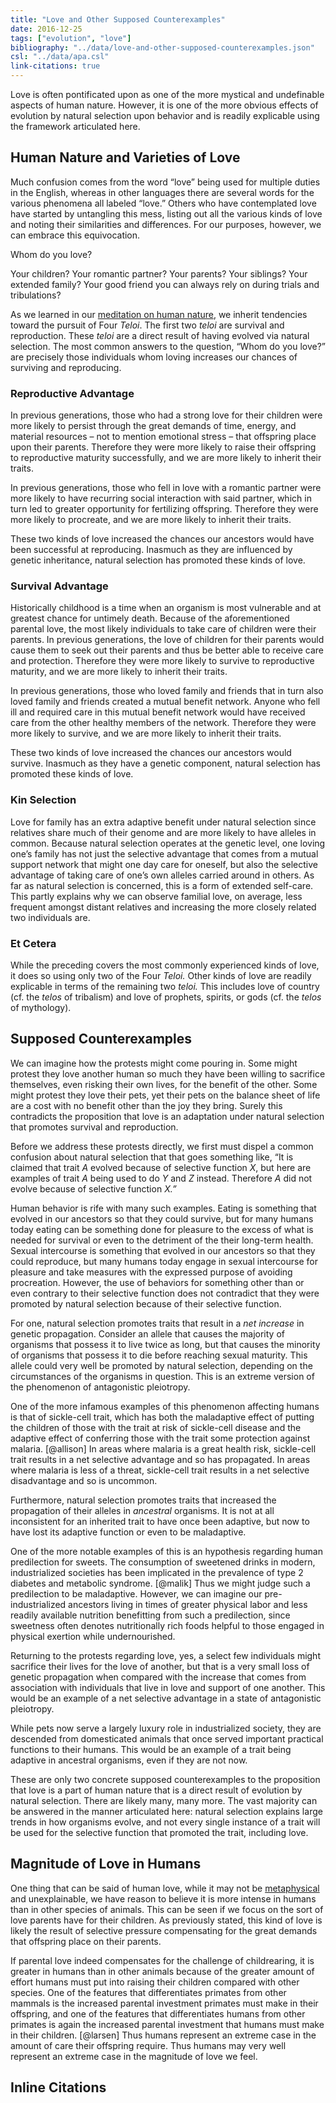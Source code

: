 ---
title: "Love and Other Supposed Counterexamples"
date: 2016-12-25
tags: ["evolution", "love"]
bibliography: "../data/love-and-other-supposed-counterexamples.json"
csl: "../data/apa.csl"
link-citations: true
---

Love is often pontificated upon as one of the more mystical and undefinable aspects of human nature. However, it is one of the more obvious effects of evolution by natural selection upon behavior and is readily explicable using the framework articulated here.


## Human Nature and Varieties of Love

Much confusion comes from the word "love" being used for multiple duties in the English, whereas in other languages there are several words for the various phenomena all labeled "love." Others who have contemplated love have started by untangling this mess, listing out all the various kinds of love and noting their similarities and differences. For our purposes, however, we can embrace this equivocation.

Whom do you love?

Your children? Your romantic partner? Your parents? Your siblings? Your extended family? Your good friend you can always rely on during trials and tribulations?

As we learned in our [meditation on human nature](four-teloi-of-human-nature.html), we inherit tendencies toward the pursuit of Four _Teloi_. The first two _teloi_ are survival and reproduction. These _teloi_ are a direct result of having evolved via natural selection. The most common answers to the question, "Whom do you love?" are precisely those individuals whom loving increases our chances of surviving and reproducing.


### Reproductive Advantage

In previous generations, those who had a strong love for their children were more likely to persist through the great demands of time, energy, and material resources &ndash; not to mention emotional stress &ndash; that offspring place upon their parents. Therefore they were more likely to raise their offspring to reproductive maturity successfully, and we are more likely to inherit their traits.

In previous generations, those who fell in love with a romantic partner were more likely to have recurring social interaction with said partner, which in turn led to greater opportunity for fertilizing offspring. Therefore they were more likely to procreate, and we are more likely to inherit their traits.

These two kinds of love increased the chances our ancestors would have been successful at reproducing. Inasmuch as they are influenced by genetic inheritance, natural selection has promoted these kinds of love.


### Survival Advantage

Historically childhood is a time when an organism is most vulnerable and at greatest chance for untimely death. Because of the aforementioned parental love, the most likely individuals to take care of children were their parents. In previous generations, the love of children for their parents would cause them to seek out their parents and thus be better able to receive care and protection. Therefore they were more likely to survive to reproductive maturity, and we are more likely to inherit their traits.

In previous generations, those who loved family and friends that in turn also loved family and friends created a mutual benefit network. Anyone who fell ill and required care in this mutual benefit network would have received care from the other healthy members of the network. Therefore they were more likely to survive, and we are more likely to inherit their traits.

These two kinds of love increased the chances our ancestors would survive. Inasmuch as they have a genetic component, natural selection has promoted these kinds of love.


### Kin Selection

Love for family has an extra adaptive benefit under natural selection since relatives share much of their genome and are more likely to have alleles in common. Because natural selection operates at the genetic level, one loving one's family has not just the selective advantage that comes from a mutual support network that might one day care for oneself, but also the selective advantage of taking care of one's own alleles carried around in others. As far as natural selection is concerned, this is a form of extended self-care. This partly explains why we can observe familial love, on average, less frequent amongst distant relatives and increasing the more closely related two individuals are.


### Et Cetera

While the preceding covers the most commonly experienced kinds of love, it does so using only two of the Four _Teloi._ Other kinds of love are readily explicable in terms of the remaining two _teloi._ This includes love of country (cf. the _telos_ of tribalism) and love of prophets, spirits, or gods (cf. the _telos_ of mythology).


## Supposed Counterexamples

We can imagine how the protests might come pouring in. Some might protest they love another human so much they have been willing to sacrifice themselves, even risking their own lives, for the benefit of the other. Some might protest they love their pets, yet their pets on the balance sheet of life are a cost with no benefit other than the joy they bring. Surely this contradicts the proposition that love is an adaptation under natural selection that promotes survival and reproduction.

Before we address these protests directly, we first must dispel a common confusion about natural selection that that goes something like, "It is claimed that trait _A_ evolved because of selective function _X_, but here are examples of trait _A_ being used to do _Y_ and _Z_ instead. Therefore _A_ did not evolve because of selective function _X."_

Human behavior is rife with many such examples. Eating is something that evolved in our ancestors so that they could survive, but for many humans today eating can be something done for pleasure to the excess of what is needed for survival or even to the detriment of the their long-term health. Sexual intercourse is something that evolved in our ancestors so that they could reproduce, but many humans today engage in sexual intercourse for pleasure and take measures with the expressed purpose of avoiding procreation. However, the use of behaviors for something other than or even contrary to their selective function does not contradict that they were promoted by natural selection because of their selective function.

For one, natural selection promotes traits that result in a _net increase_ in genetic propagation. Consider an allele that causes the majority of organisms that possess it to live twice as long, but that causes the minority of organisms that possess it to die before reaching sexual maturity. This allele could very well be promoted by natural selection, depending on the circumstances of the organisms in question. This is an extreme version of the phenomenon of antagonistic pleiotropy.

One of the more infamous examples of this phenomenon affecting humans is that of sickle-cell trait, which has both the maladaptive effect of putting the children of those with the trait at risk of sickle-cell disease and the adaptive effect of conferring those with the trait some protection against malaria. [@allison] In areas where malaria is a great health risk, sickle-cell trait results in a net selective advantage and so has propagated. In areas where malaria is less of a threat, sickle-cell trait results in a net selective disadvantage and so is uncommon.

Furthermore, natural selection promotes traits that increased the propagation of their alleles in _ancestral_ organisms. It is not at all inconsistent for an inherited trait to have once been adaptive, but now to have lost its adaptive function or even to be maladaptive.

One of the more notable examples of this is an hypothesis regarding human predilection for sweets. The consumption of sweetened drinks in modern, industrialized societies has been implicated in the prevalence of type 2 diabetes and metabolic syndrome. [@malik] Thus we might judge such a predilection to be maladaptive. However, we can imagine our pre-industrialized ancestors living in times of greater physical labor and less readily available nutrition benefitting from such a predilection, since sweetness often denotes nutritionally rich foods helpful to those engaged in physical exertion while undernourished.

Returning to the protests regarding love, yes, a select few individuals might sacrifice their lives for the love of another, but that is a very small loss of genetic propagation when compared with the increase that comes from association with individuals that live in love and support of one another. This would be an example of a net selective advantage in a state of antagonistic pleiotropy.

While pets now serve a largely luxury role in industrialized society, they are descended from domesticated animals that once served important practical functions to their humans. This would be an example of a trait being adaptive in ancestral organisms, even if they are not now.

These are only two concrete supposed counterexamples to the proposition that love is a part of human nature that is a direct result of evolution by natural selection. There are likely many, many more. The vast majority can be answered in the manner articulated here: natural selection explains large trends in how organisms evolve, and not every single instance of a trait will be used for the selective function that promoted the trait, including love. 


## Magnitude of Love in Humans

One thing that can be said of human love, while it may not be [metaphysical](metaphysics-spirituality-and-religion.html) and unexplainable, we have reason to believe it is more intense in humans than in other species of animals. This can be seen if we focus on the sort of love parents have for their children. As previously stated, this kind of love is likely the result of selective pressure compensating for the great demands that offspring place on their parents.

If parental love indeed compensates for the challenge of childrearing, it is greater in humans than in other animals because of the greater amount of effort humans must put into raising their children compared with other species. One of the features that differentiates primates from other mammals is the increased parental investment primates must make in their offspring, and one of the features that differentiates humans from other primates is again the increased parental investment that humans must make in their children. [@larsen] Thus humans represent an extreme case in the amount of care their offspring require. Thus humans may very well represent an extreme case in the magnitude of love we feel.


## Inline Citations

